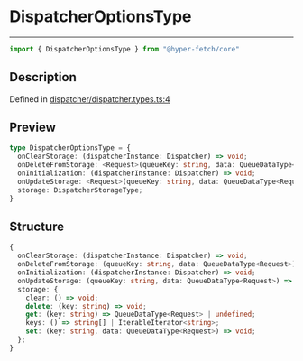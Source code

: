 

# DispatcherOptionsType

<div class="api-docs__separator" data-reactroot="">

---

</div><div class="api-docs__import" data-reactroot="">

```ts
import { DispatcherOptionsType } from "@hyper-fetch/core"
```

</div><div class="api-docs__section">

## Description

</div><div class="api-docs__description"><span class="api-docs__do-not-parse">



</span></div><p class="api-docs__definition">

Defined in [dispatcher/dispatcher.types.ts:4](https://github.com/BetterTyped/hyper-fetch/blob/3f01c37e/packages/core/src/dispatcher/dispatcher.types.ts#L4)

</p><div class="api-docs__section">

## Preview

</div><div class="api-docs__preview type">

```ts
type DispatcherOptionsType = {
  onClearStorage: (dispatcherInstance: Dispatcher) => void; 
  onDeleteFromStorage: <Request>(queueKey: string, data: QueueDataType<Request>) => void; 
  onInitialization: (dispatcherInstance: Dispatcher) => void; 
  onUpdateStorage: <Request>(queueKey: string, data: QueueDataType<Request>) => void; 
  storage: DispatcherStorageType; 
}
```

</div><div class="api-docs__section">

## Structure

</div><div class="api-docs__returns">

```ts
{
  onClearStorage: (dispatcherInstance: Dispatcher) => void;
  onDeleteFromStorage: (queueKey: string, data: QueueDataType<Request>) => void;
  onInitialization: (dispatcherInstance: Dispatcher) => void;
  onUpdateStorage: (queueKey: string, data: QueueDataType<Request>) => void;
  storage: {
    clear: () => void;
    delete: (key: string) => void;
    get: (key: string) => QueueDataType<Request> | undefined;
    keys: () => string[] | IterableIterator<string>;
    set: (key: string, data: QueueDataType<Request>) => void;
  };
}
```

</div>